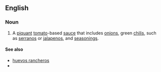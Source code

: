 ==English==

===Noun===
{{en-noun|head=[[ranchero]] [[sauce]]|~}}

# A [[piquant]] [[tomato]]-based [[sauce]] that includes [[onion]]s, green [[chili]]s, such as [[serrano]]s or [[jalapeno]]s, and [[seasoning]]s.

====See also====
* [[huevos rancheros]]
* {{pedialite}}